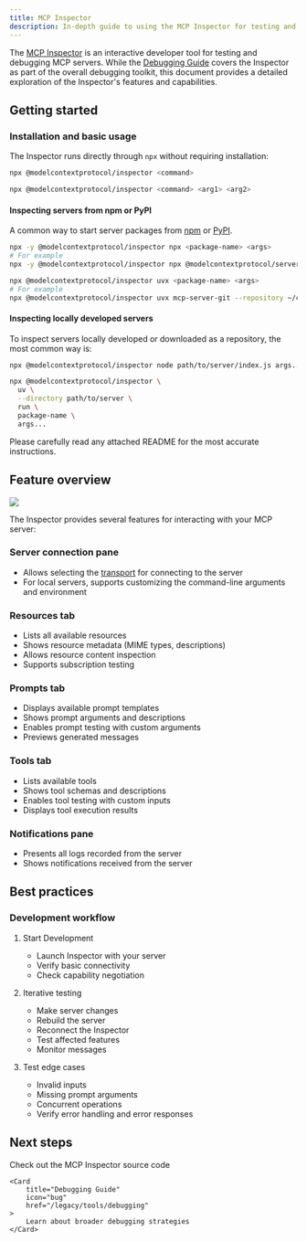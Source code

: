```yaml
---
title: MCP Inspector
description: In-depth guide to using the MCP Inspector for testing and debugging Model Context Protocol servers
---
```


The [MCP Inspector](https://github.com/modelcontextprotocol/inspector) is an interactive developer tool for testing and debugging MCP servers. While the [Debugging Guide](/legacy/tools/debugging) covers the Inspector as part of the overall debugging toolkit, this document provides a detailed exploration of the Inspector's features and capabilities.

## Getting started

### Installation and basic usage

The Inspector runs directly through `npx` without requiring installation:

```bash
npx @modelcontextprotocol/inspector <command>
```

```bash
npx @modelcontextprotocol/inspector <command> <arg1> <arg2>
```

#### Inspecting servers from npm or PyPI

A common way to start server packages from [npm](https://npmjs.com) or [PyPI](https://pypi.org).

<Tabs>

  <Tab title="npm package">

```bash
npx -y @modelcontextprotocol/inspector npx <package-name> <args>
# For example
npx -y @modelcontextprotocol/inspector npx @modelcontextprotocol/server-filesystem /Users/username/Desktop
```

  </Tab>

  <Tab title="PyPI package">

```bash
npx @modelcontextprotocol/inspector uvx <package-name> <args>
# For example
npx @modelcontextprotocol/inspector uvx mcp-server-git --repository ~/code/mcp/servers.git
```

  </Tab>
</Tabs>

#### Inspecting locally developed servers

To inspect servers locally developed or downloaded as a repository, the most common
way is:

<Tabs>
  <Tab title="TypeScript">

```bash
npx @modelcontextprotocol/inspector node path/to/server/index.js args...
```

  </Tab>
  <Tab title="Python">

```bash
npx @modelcontextprotocol/inspector \
  uv \
  --directory path/to/server \
  run \
  package-name \
  args...
```

  </Tab>
</Tabs>

Please carefully read any attached README for the most accurate instructions.

## Feature overview

<Frame caption="The MCP Inspector interface">
  <img src="/images/mcp-inspector.png" />
</Frame>

The Inspector provides several features for interacting with your MCP server:

### Server connection pane

- Allows selecting the [transport](/legacy/concepts/transports) for connecting to the server
- For local servers, supports customizing the command-line arguments and environment

### Resources tab

- Lists all available resources
- Shows resource metadata (MIME types, descriptions)
- Allows resource content inspection
- Supports subscription testing

### Prompts tab

- Displays available prompt templates
- Shows prompt arguments and descriptions
- Enables prompt testing with custom arguments
- Previews generated messages

### Tools tab

- Lists available tools
- Shows tool schemas and descriptions
- Enables tool testing with custom inputs
- Displays tool execution results

### Notifications pane

- Presents all logs recorded from the server
- Shows notifications received from the server

## Best practices

### Development workflow

1. Start Development
   - Launch Inspector with your server
   - Verify basic connectivity
   - Check capability negotiation

2. Iterative testing
   - Make server changes
   - Rebuild the server
   - Reconnect the Inspector
   - Test affected features
   - Monitor messages

3. Test edge cases
   - Invalid inputs
   - Missing prompt arguments
   - Concurrent operations
   - Verify error handling and error responses

## Next steps

<CardGroup cols={2}>
    <Card
        title="Inspector Repository"
        icon="github"
        href="https://github.com/modelcontextprotocol/inspector"
    >
        Check out the MCP Inspector source code
    </Card>

    <Card
        title="Debugging Guide"
        icon="bug"
        href="/legacy/tools/debugging"
    >
        Learn about broader debugging strategies
    </Card>

</CardGroup>
